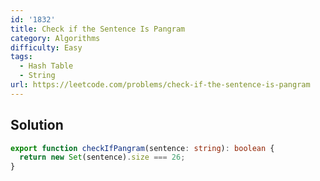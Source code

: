 ```yaml
---
id: '1832'
title: Check if the Sentence Is Pangram
category: Algorithms
difficulty: Easy
tags:
  - Hash Table
  - String
url: https://leetcode.com/problems/check-if-the-sentence-is-pangram
---
```


## Solution

```typescript filename="solution.ts" copy
export function checkIfPangram(sentence: string): boolean {
  return new Set(sentence).size === 26;
}
```
